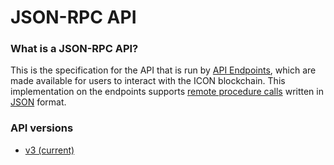 # JSON-RPC API

### What is a JSON-RPC API?

This is the specification for the API that is run by [API Endpoints](../../../concepts/network/api-endpoints.md), which are made available for users to interact with the ICON blockchain. This implementation on the endpoints supports [remote procedure calls](https://fr.wikipedia.org/wiki/Remote\_procedure\_call) written in [JSON](https://en.wikipedia.org/wiki/JSON) format.

### API versions

* [v3 (current)](./json-rpc-api/v3.md)
